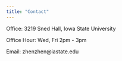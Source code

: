 ```yaml
---
title: "Contact"
---
```

Office: 3219 Sned Hall, Iowa State University\

Office Hour: Wed, Fri 2pm - 3pm\

Email: zhenzhen@iastate.edu

